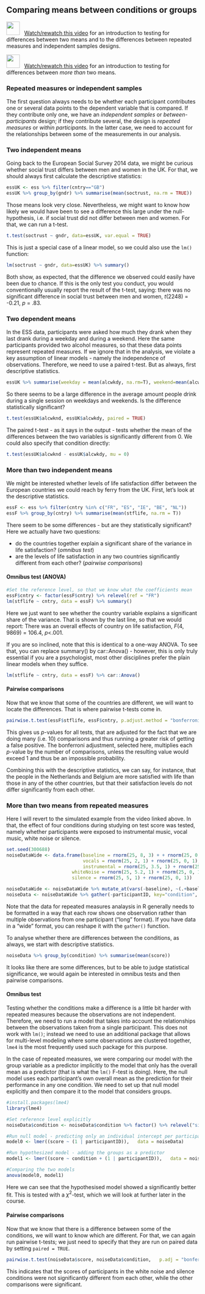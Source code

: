 ## Comparing means between conditions or groups

[![](https://i1.pngguru.com/preview/158/556/881/tuts-icon-youtube-alt-png-clipart.jpg?display=inline-block){#id .class width=35 height=35px}](https://youtu.be/L69HyBnvQRQ) &nbsp; [Watch/rewatch this video](https://youtu.be/L69HyBnvQRQ) for an introduction to testing for differences between two means and to the differences between repeated measures and independent samples designs.

[![](https://i1.pngguru.com/preview/158/556/881/tuts-icon-youtube-alt-png-clipart.jpg?display=inline-block){#id .class width=35 height=35px}](https://youtu.be/r96FYPLQ1l0) &nbsp; [Watch/rewatch this video](https://youtu.be/r96FYPLQ1l0) for an introduction to testing for differences between *more than* two means.

### Repeated measures or independent samples

The first question always needs to be whether each participant contributes one or several data points to the dependent variable that is compared. If they contribute only one, we have an *independent samples* or *between-participants* design; if they contribute several, the design is *repeated measures* or *within participants.* In the latter case, we need to account for the relationships between some of the measurements in our analysis.

### Two independent means

Going back to the European Social Survey 2014 data, we might be curious whether social trust differs between men and women in the UK. For that, we should always first calculate the descriptive statistics:

```r
essUK <- ess %>% filter(cntry=="GB")
essUK %>% group_by(gndr) %>% summarise(mean(soctrust, na.rm = TRUE))
```

Those means look very close. Nevertheless, we might want to know how likely we would have been to see a difference this large under the null-hypothesis, i.e. if social trust did not differ between men and women. For that, we can run a t-test.

```r
t.test(soctrust ~ gndr, data=essUK, var.equal = TRUE)
```

This is just a special case of a linear model, so we could also use the `lm()` function:

```r
lm(soctrust ~ gndr, data=essUK) %>% summary()
```

Both show, as expected, that the difference we observed could easily have been due to chance. If this is the only test you conduct, you would conventionally usually report the result of the t-test, saying: there was no significant difference in social trust between men and women, *t*(2248) = -0.21, *p* = .83.

### Two dependent means

In the ESS data, participants were asked how much they drank when they last drank during a weekday and during a weekend. Here the same participants provided two alcohol measures, so that these data points represent repeated measures. If we ignore that in the analysis, we violate a key assumption of linear models - namely the independence of observations. Therefore, we need to use a paired t-test. But as always, first descriptive statistics.

```r
essUK %>% summarise(weekday = mean(alcwkdy, na.rm=T), weekend=mean(alcwknd, na.rm = T)) %>% mutate(diff = weekend - weekday)
```

So there seems to be a large difference in the average amount people drink during a single session on weekdays and weekends. Is the difference statistically significant?

```r
t.test(essUK$alcwknd, essUK$alcwkdy, paired = TRUE)
```

The paired t-test - as it says in the output - tests whether the mean of the differences between the two variables is significantly different from 0. We could also specify that condition directly:

```r
t.test(essUK$alcwknd - essUK$alcwkdy, mu = 0)
```

### More than two independent means

We might be interested whether levels of life satisfaction differ between the European countries we could reach by ferry from the UK. First, let's look at the descriptive statistics.

```r
essF <- ess %>% filter(cntry %in% c("FR", "ES", "IE", "BE", "NL"))
essF %>% group_by(cntry) %>% summarise(mean(stflife, na.rm = T))
```

There seem to be some differences - but are they statistically significant? Here we actually have two questions:

* do the countries together explain a significant share of the variance in life satisfaction? (*omnibus test*)
* are the levels of life satisfaction in any two countries significantly different from each other? (*pairwise comparisons*)

#### Omnibus test (ANOVA)

```r
#Set the reference level, so that we know what the coefficients mean
essF$cntry <- factor(essF$cntry) %>% relevel(ref = "FR")
lm(stflife ~ cntry, data = essF) %>% summary()
```

Here we just want to see whether the country variable explains a significant share of the variance. That is shown by the last line, so that we would report: There was an overall effects of country on life satisfaction, *F*(4, 9869) = 106.4, *p*<.001.

If you are so inclined, note that this is identical to a one-way ANOVA. To see that, you can replace summary() by car::Anova() - however, this is only truly essential if you are a psychologist, most other disciplines prefer the plain linear models when they suffice.

```r
lm(stflife ~ cntry, data = essF) %>% car::Anova()
```

#### Pairwise comparisons

Now that we know that some of the countries are different, we will want to locate the differences. That is where pairwise t-tests come in. 

```r
pairwise.t.test(essF$stflife, essF$cntry, p.adjust.method = "bonferroni")
```

This gives us *p*-values for all tests, that are adjusted for the fact that we are doing many (i.e. 10) comparisons and thus running a greater risk of getting a false positive. The bonferroni adjustment, selected here, multiplies each *p*-value by the number of comparisons, unless the resulting value would exceed 1 and thus be an impossible probability.

Combining this with the descriptive statistics, we can say, for instance, that the people in the Netherlands and Belgium are more satisfied with life than those in any of the other countries, but that their satisfaction levels do not differ significantly from each other.

### More than two means from repeated measures

Here I will revert to the simulated example from the video linked above. In that, the effect of four conditions during studying on test score was tested, namely whether participants were exposed to instrumental music, vocal music, white noise or silence.

```r
set.seed(300688)
noiseDataWide <- data.frame(baseline = rnorm(25, 8, 3) + + rnorm(25, 0, 1),
                            vocals = rnorm(25, 2, 1) + rnorm(25, 0, 1),
                            instrumental = rnorm(25, 3.5, 1) + rnorm(25, 0, 1),
                        whiteNoise = rnorm(25, 5.2, 1) + rnorm(25, 0, 1),
                        silence = rnorm(25, 5, 1) + rnorm(25, 0, 1))

noiseDataWide <- noiseDataWide %>% mutate_at(vars(-baseline), ~(.+baseline)) %>% select(-baseline) %>% rowid_to_column(var="participantID")
noiseData <- noiseDataWide %>% gather(-participantID, key="condition", value="score") 

```

Note that the data for repeated measures analaysis in R generally needs to be formatted in a way that each row shows one observation rather than multiple observations from one participant ("long" format). If you have data in a "wide" format, you can reshape it with the `gather()` function.

To analyse whether there are differences between the conditions, as always, we start with descriptive statistics.
```r
noiseData %>% group_by(condition) %>% summarise(mean(score))
```

It looks like there are some differences, but to be able to judge statistical significance, we would again be interested in omnibus tests and then pairwise comparisons.

#### Omnibus test

Testing whether the conditions make a difference is a little bit harder with repeated measures because the observations are not independent. Therefore, we need to run a model that takes into account the relationships between the observations taken from a single participant. This does not work with `lm()`; instead we need to use an additional package that allows for multi-level modeling where some observations are clustered together, `lme4` is the most frequently used such package for this purpose.

In the case of repeated measures, we were comparing our model with the group variable as a predictor implicitly to the model that only has the overall mean as a predictor (that is what the `lm()` F-test is doing). Here, the null model uses each participant's own overall mean as the prediction for their performance in any one condition. We need to set up that null model explicitly and then compare it to the model that considers groups. 

```r
#install.packages(lme4)
library(lme4)

#Set reference level explicitly
noiseData$condition <- noiseData$condition %>% factor() %>% relevel("silence")

#Run null model - predicting only an individual intercept per participant
model0 <- lmer((score ~ (1 | participantID)),	data = noiseData)

#Run hypothesized model - adding the groups as a predictor
model1 <- lmer((score ~ condition + (1 | participantID)),	data = noiseData)

#Comparing the two models
anova(model0, model1)

```

Here we can see that the hypothesised model showed a significantly better fit. This is tested with a $\chi^2$-test, which we will look at further later in the course.

#### Pairwise comparisons

Now that we know that there is a difference between some of the conditions, we will want to know which are different. For that, we can again run pairwise t-tests; we just need to specify that they are run on paired data by setting `paired = TRUE`.

```r
pairwise.t.test(noiseData$score, noiseData$condition,	p.adj = "bonferroni", paired=TRUE)

```

This indicates that the scores of participants in the white noise and silence conditions were not significantly different from each other, while the other comparisons were significant.



